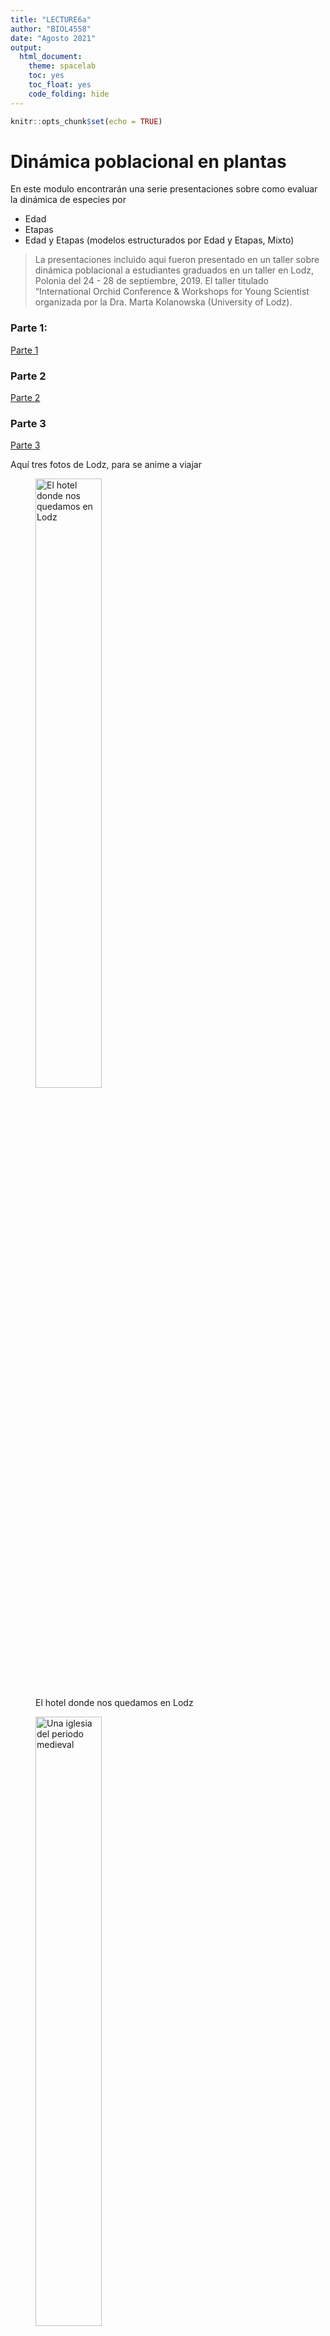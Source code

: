 ```yaml
---
title: "LECTURE6a"
author: "BIOL4558"
date: "Agosto 2021"
output: 
  html_document: 
    theme: spacelab
    toc: yes
    toc_float: yes
    code_folding: hide
---
```


```r
knitr::opts_chunk$set(echo = TRUE)
```



# Dinámica poblacional en plantas

En este modulo encontrarán una serie presentaciones sobre como evaluar la dinámica de especies por 

  - Edad
  - Etapas
  - Edad y Etapas (modelos estructurados por Edad y Etapas, Mixto)
  
  
> La presentaciones incluido aqui fueron presentado en un taller sobre dinámica poblacional a estudiantes graduados en un taller en Lodz, Polonia del 24 - 28 de septiembre, 2019. El taller titulado "International Orchid Conference & Workshops for Young Scientist organizada por la Dra. Marta Kolanowska (University of Lodz). 

### Parte 1:

[Parte 1](POP_DYN _PDF_Workshops/Population_Dynamics.pdf)

### Parte 2

[Parte 2](POP_DYN _PDF_Workshops/Population_Dynamics_2.pdf)

### Parte 3

[Parte 3](POP_DYN _PDF_Workshops/Population_Dynamics_3.pdf)


Aquí tres fotos de Lodz, para se anime a viajar

![El hotel donde nos quedamos en Lodz](figures/Hotel_Lodz.png){width=50%}

![Una iglesia del periodo medieval](figures/Medieval_Church_2.png){width=50%}


![Un Garaje donde los Nazi escondia los trenes antes de atacar a Rusia, Myosotis T, El profe, y la Dra. Tiiu Kull de Estonia](figures/Nazi_train_Bunker_Lodz.png){width=50%}